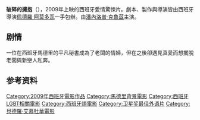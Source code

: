 {{TA
|T=zh-tw:破碎的擁抱; zh-hk:情婦的情夫
|G1=Movie
|1=zh-tw:破碎的擁抱; zh-hk:情婦的情夫
}}
{{Infobox film
| name           = 破碎的擁抱
| image          = 
| image_size     = 
| alt            = 
| caption        = 
| director       = [[佩德罗·阿尔莫多瓦尔|佩德罗·阿尔莫多瓦尔]]
| producer       = 佩德罗·阿尔莫多瓦尔<br />{{link-en|奥古斯丁·阿莫多瓦|Agustín Almodóvar}}
| writer         = 佩德罗·阿尔莫多瓦尔
<!--| starring       = [[Penélope_Cruz|Penélope Cruz]]<br />[[Blanca_Portillo|Blanca Portillo]]<br />[[Lluís_Homar|Lluís Homar]]<br />[[Lola_Dueñas|Lola Dueñas]]<br />[[Ángela_Molina|Ángela Molina]]<br />[[Rossy_de_Palma|Rossy de Palma]]
| music          = [[Alberto_Iglesias|Alberto Iglesias]]
| cinematography = [[Rodrigo_Prieto|Rodrigo Prieto]]
| editing        = [[José_Salcedo|José Salcedo]]
| studio         = [[El_Deseo|El Deseo]]
| distributor    = [[Universal_Studios|Universal Pictures International]] {{small|(Spain)}}<br />[[Sony_Pictures_Classics|Sony Pictures Classics]]-->
| released       = {{Film date|df=y|2009|03|18}}
| runtime        = 128 分钟<!--Theatrical runtime: 128:45--><ref>{{cite web|title=''LOS ABRAZOS ROTOS - BROKEN EMBRACES'' (15)|url=http://www.bbfc.co.uk/releases/los-abrazos-rotos-broken-embraces-2009|work=[[British_Board_of_Film_Classification|British Board of Film Classification]]|date=11 May 2009|accessdate=3 July 2013|archive-date=2014-05-05|archive-url=https://web.archive.org/web/20140505001703/http://www.bbfc.co.uk/releases/los-abrazos-rotos-broken-embraces-2009|dead-url=no}}</ref>
| country        = 西班牙
| language       = 西班牙语<br />英语
| budget         = $18,000,000
| gross          = $30,991,660<ref>{{mojo title|brokenembraces|Los Abrazos Rotos (Broken Embraces)}}</ref>
}}
'''破碎的擁抱'''（{{lang-es|''Los abrazos rotos''}}），2009年上映的西班牙愛情驚悚片。劇本、製作與導演皆由西班牙導演[[佩德羅·阿莫多瓦|佩德羅·阿莫多瓦]]一手包辦。由[[佩内洛普·克鲁兹|潘內洛普·克魯茲]]主演。

==剧情==
一位在西班牙馬德里的平凡秘書成為了老闆的情婦，但在之後卻遇見真愛而想擺脫老闆與新戀人私奔。

==参考资料==
{{reflist}}

{{艾慕杜華}}
{{評論家選擇電影獎最佳外語片}}

[[Category:2009年西班牙電影作品|Category:2009年西班牙電影作品]]
[[Category:馬德里背景電影|Category:馬德里背景電影]]
[[Category:西班牙LGBT相關電影|Category:西班牙LGBT相關電影]]
[[Category:西班牙語電影|Category:西班牙語電影]]
[[Category:卫星奖最佳外语片|Category:卫星奖最佳外语片]]
[[Category:貝德羅·艾慕杜華電影|Category:貝德羅·艾慕杜華電影]]